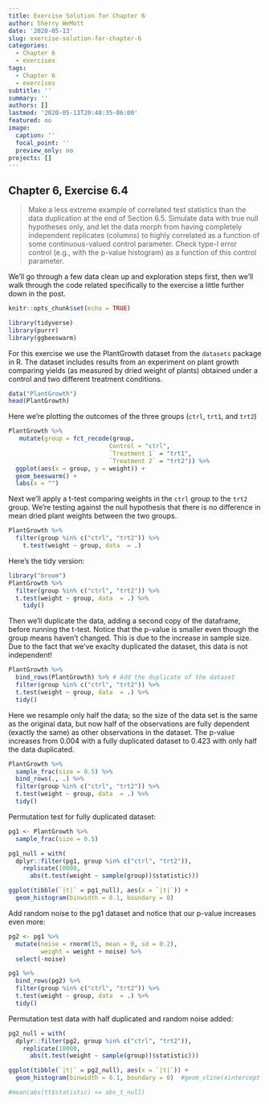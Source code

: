```yaml
---
title: Exercise Solution for Chapter 6
author: Sherry WeMott
date: '2020-05-13'
slug: exercise-solution-for-chapter-6
categories:
  - Chapter 6
  - exercises
tags:
  - Chapter 6
  - exercises
subtitle: ''
summary: ''
authors: []
lastmod: '2020-05-13T20:48:35-06:00'
featured: no
image:
  caption: ''
  focal_point: ''
  preview_only: no
projects: []
---
```


## Chapter 6, Exercise 6.4

>Make a less extreme example of correlated test statistics than the data duplication at the end of Section 6.5. Simulate data with true null hypotheses only, and let the data morph from having completely independent replicates (columns) to highly correlated as a function of some continuous-valued control parameter. Check type-I error control (e.g., with the p-value histogram) as a function of this control parameter.

We'll go through a few data clean up and exploration steps first, then we'll walk through the code related specifically to the exercise a little further down in the post. 

```r
knitr::opts_chunk$set(echo = TRUE)
```

```r
library(tidyverse)
library(purrr)
library(ggbeeswarm)
```

For this exercise we use the PlantGrowth dataset from the `datasets` package in R. The dataset includes results from an experiment on plant growth comparing yields (as measured by dried weight of plants) obtained under a control and two different treatment conditions. 

```r
data("PlantGrowth")
head(PlantGrowth)
```

Here we're plotting the outcomes of the three groups (`ctrl`, `trt1`, and `trt2`)

```r
PlantGrowth %>% 
   mutate(group = fct_recode(group, 
                            Control = "ctrl", 
                            `Treatment 1` = "trt1", 
                            `Treatment 2` = "trt2")) %>% 
  ggplot(aes(x = group, y = weight)) + 
  geom_beeswarm() + 
  labs(x = "")
```

Next we'll apply a t-test comparing weights in the `ctrl` group to the `trt2` group. We're testing against the null hypothesis that there is no difference in mean dried plant weights between the two groups. 

```r
PlantGrowth %>% 
  filter(group %in% c("ctrl", "trt2")) %>% 
    t.test(weight ~ group, data  = .) 
```
Here's the tidy version: 

```r
library("broom")
PlantGrowth %>% 
  filter(group %in% c("ctrl", "trt2")) %>% 
  t.test(weight ~ group, data  = .) %>% 
    tidy()
```

Then we'll duplicate the data, adding a second copy of the dataframe, before running the t-test. Notice that the p-value is smaller even though the group means haven't changed. This is due to the increase in sample size. Due to the fact that we've exaclty duplicated the dataset, this data is not independent!

```r
PlantGrowth %>% 
  bind_rows(PlantGrowth) %>% # Add the duplicate of the dataset
  filter(group %in% c("ctrl", "trt2")) %>% 
  t.test(weight ~ group, data  = .) %>% 
  tidy()
```

Here we resample only half the data; so the size of the data set is the same as the original data, but now half of the observations are fully dependent (exactly the same) as other observations in the dataset. The p-value increases from 0.004 with a fully duplicated dataset to 0.423 with only half the data duplicated.  

```r
PlantGrowth %>% 
  sample_frac(size = 0.5) %>% 
  bind_rows(., .) %>% 
  filter(group %in% c("ctrl", "trt2")) %>% 
  t.test(weight ~ group, data  = .) %>% 
  tidy()
```
Permutation test for fully duplicated dataset: 
```r
pg1 <- PlantGrowth %>% 
  sample_frac(size = 0.5) 

pg1_null = with(
  dplyr::filter(pg1, group %in% c("ctrl", "trt2")),
    replicate(10000,
      abs(t.test(weight ~ sample(group))$statistic)))

ggplot(tibble(`|t|` = pg1_null), aes(x = `|t|`)) +
  geom_histogram(binwidth = 0.1, boundary = 0)
```
Add random noise to the pg1 dataset and notice that our p-value increases even more: 

```r

pg2 <- pg1 %>% 
  mutate(noise = rnorm(15, mean = 0, sd = 0.2), 
         weight = weight + noise) %>% 
  select(-noise)

pg1 %>% 
  bind_rows(pg2) %>% 
  filter(group %in% c("ctrl", "trt2")) %>% 
  t.test(weight ~ group, data  = .) %>% 
  tidy()
```



Permutation test data with half duplicated and random noise added:

```r
pg2_null = with(
  dplyr::filter(pg2, group %in% c("ctrl", "trt2")),
    replicate(10000,
      abs(t.test(weight ~ sample(group))$statistic)))

ggplot(tibble(`|t|` = pg2_null), aes(x = `|t|`)) +
  geom_histogram(binwidth = 0.1, boundary = 0)  #geom_vline(xintercept = abs(tt$statistic), col = "red")

#mean(abs(tt$statistic) <= abs_t_null)

```

```r



```